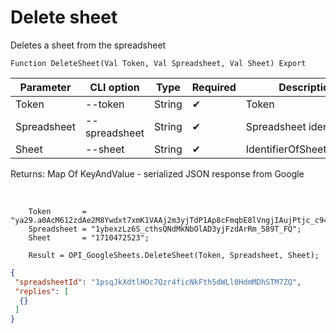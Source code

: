 ﻿---
sidebar_position: 2
---


# Delete sheet
 Deletes a sheet from the spreadsheet



`Function DeleteSheet(Val Token, Val Spreadsheet, Val Sheet) Export`

  | Parameter | CLI option | Type | Required | Description |
  |-|-|-|-|-|
  | Token | --token | String | &#x2714; | Token |
  | Spreadsheet | --spreadsheet | String | &#x2714; | Spreadsheet identifier |
  | Sheet | --sheet | String | &#x2714; | IdentifierOfSheetToDelete |

  
  Returns:  Map Of KeyAndValue - serialized JSON response from Google

<br/>




```bsl title="Code example"
    Token       = "ya29.a0AcM612zdAe2M8Ywdxt7xmK1VAAj2m3yjTdP1Ap8cFmqbE8lVngjIAujPtjc_c94MCuKNLfn7MSssBd6NfMXDQDrHMUv7Fgjp7cjuXk68n...";
    Spreadsheet = "1ybexzLz6S_cthsQNdMkNbOlAD3yjFzdArRm_589T_FQ";
    Sheet       = "1710472523";

    Result = OPI_GoogleSheets.DeleteSheet(Token, Spreadsheet, Sheet);
```
 



```json title="Result"
{
 "spreadsheetId": "1psqJkXdtlHOc7Qzr4ficNkFth5dWLl0HdmMDhSTM7ZQ",
 "replies": [
  {}
 ]
}
```
